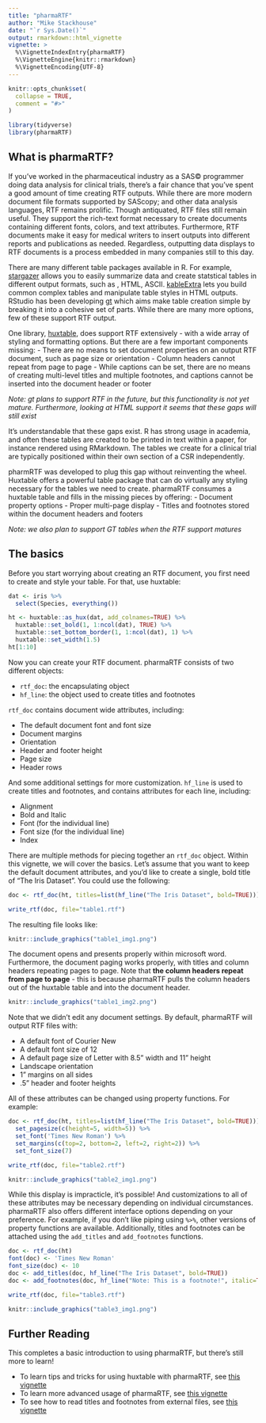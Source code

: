 ```yaml
---
title: "pharmaRTF"
author: "Mike Stackhouse"
date: "`r Sys.Date()`"
output: rmarkdown::html_vignette
vignette: >
  %\VignetteIndexEntry{pharmaRTF}
  %\VignetteEngine{knitr::rmarkdown}
  %\VignetteEncoding{UTF-8}
---
```


```r
knitr::opts_chunk$set(
  collapse = TRUE,
  comment = "#>"
)

library(tidyverse)
library(pharmaRTF)
```

## What is pharmaRTF? 

If you've worked in the pharmaceutical industry as a SAS&copy; programmer doing data analysis for clinical trials, there's a fair chance that you've spent a good amount of time creating RTF outputs. While there are more modern document file formats supported by SAScopy; and other data analysis languages, RTF remains prolific. Though antiquated, RTF files still remain useful. They support the rich-text format necessary to create documents containing different fonts, colors, and text attributes. Furthermore, RTF documents make it easy for medical writers to insert outputs into different reports and publications as needed. Regardless, outputting data displays to RTF documents is a process embedded in many companies still to this day. 

There are many different table packages available in R. For example, [stargazer](https://cran.r-project.org/package=stargazer) allows you to easily summarize data and create statstical tables in different output formats, such as \LaTeX\, HTML, ASCII. [kableExtra](https://cran.r-project.org/web/packages/kableExtra/vignettes/awesome_table_in_html.html) lets you build common complex tables and manipulate table styles in HTML outputs. RStudio has been developing [gt](https://github.com/rstudio/gt) which aims make table creation simple by breaking it into a cohesive set of parts. While there are many more options, few of these support RTF output. 

One library, [huxtable](https://hughjonesd.github.io/huxtable/), does support RTF extensively - with a wide array of styling and formatting options. But there are a few important components missing:
- There are no means to set document properties on an output RTF document, such as page size or orientation
- Column headers cannot repeat from page to page
- While captions can be set, there are no means of creating multi-level titles and multiple footnotes, and captions cannot be inserted into the document header or footer

_Note: gt plans to support RTF in the future, but this functionality is not yet mature. Furthermore, looking at HTML support it seems that these gaps will still exist_

It's understandable that these gaps exist. R has strong usage in academia, and often these tables are created to be printed in text within a paper, for instance rendered using RMarkdown. The tables we create for a clinical trial are typically positioned within their own section of a CSR independently. 

pharmRTF was developed to plug this gap without reinventing the wheel. Huxtable offers a powerful table package that can do virtually any styling necessary for the tables we need to create. pharmaRTF consumes a huxtable table and fills in the missing pieces by offering:
- Document property options
- Proper multi-page display
- Titles and footnotes stored within the document headers and footers

_Note: we also plan to support GT tables when the RTF support matures_

## The basics

Before you start worrying about creating an RTF document, you first need to create and style your table. For that, use huxtable:

```r
dat <- iris %>% 
  select(Species, everything())

ht <- huxtable::as_hux(dat, add_colnames=TRUE) %>% 
  huxtable::set_bold(1, 1:ncol(dat), TRUE) %>% 
  huxtable::set_bottom_border(1, 1:ncol(dat), 1) %>% 
  huxtable::set_width(1.5)
ht[1:10]
```

Now you can create your RTF document. pharmaRTF consists of two different objects:

- `rtf_doc`: the encapsulating object
- `hf_line`: the object used to create titles and footnotes

`rtf_doc` contains document wide attributes, including:

- The default document font and font size
- Document margins
- Orientation
- Header and footer height
- Page size
- Header rows

And some additional settings for more customization. `hf_line` is used to create titles and footnotes, and contains attributes for each line, including:

- Alignment
- Bold and Italic
- Font (for the individual line)
- Font size (for the individual line)
- Index

There are multiple methods for piecing together an `rtf_doc` object. Within this vignette, we will cover the basics. Let's assume that you want to keep the default document attributes, and you'd like to create a single, bold title of "The Iris Dataset". You could use the following:

```r
doc <- rtf_doc(ht, titles=list(hf_line("The Iris Dataset", bold=TRUE)))

write_rtf(doc, file="table1.rtf")

```

The resulting file looks like:
```r
knitr::include_graphics("table1_img1.png")
```

The document opens and presents properly within microsoft word. Furthermore, the document paging works properly, with titles and column headers repeating pages to page. Note that **the column headers repeat from page to page** - this is because pharmaRTF pulls the column headers out of the huxtable table and into the document header. 

```r
knitr::include_graphics("table1_img2.png")
```

Note that we didn't edit any document settings. By default, pharmaRTF will output RTF files with:

- A default font of Courier New
- A default font size of 12
- A default page size of Letter with 8.5" width and 11" height
- Landscape orientation
- 1" margins on all sides
- .5" header and footer heights

All of these attributes can be changed using property functions. For example:

```r
doc <- rtf_doc(ht, titles=list(hf_line("The Iris Dataset", bold=TRUE))) %>% 
  set_pagesize(c(height=5, width=5)) %>% 
  set_font('Times New Roman') %>% 
  set_margins(c(top=2, bottom=2, left=2, right=2)) %>% 
  set_font_size(7)

write_rtf(doc, file="table2.rtf")

```

```r
knitr::include_graphics("table2_img1.png")
```


While this display is impracticle, it's possible! And customizations to all of these attributes may be necessary depending on individual circumstances. pharmaRTF also offers different interface options depending on your preference. For example, if you don't like piping using `%>%`, other versions of property functions are available. Additionally, titles and footnotes can be attached using the `add_titles` and `add_footnotes` functions.

```r
doc <- rtf_doc(ht)
font(doc) <- 'Times New Roman'
font_size(doc) <- 10
doc <- add_titles(doc, hf_line("The Iris Dataset", bold=TRUE))
doc <- add_footnotes(doc, hf_line("Note: This is a footnote!", italic=TRUE, align='left'))

write_rtf(doc, file="table3.rtf")
```

```r
knitr::include_graphics("table3_img1.png")
```

## Further Reading

This completes a basic introduction to using pharmaRTF, but there's still more to learn!

- To learn tips and tricks for using huxtable with pharmaRTF, see [this vignette](huxtable_tips.html)
- To learn more advanced usage of pharmaRTF, see [this vignette](advanced_usage.html)
- To see how to read titles and footnotes from external files, see [this vignette](tf_from_file.html)




